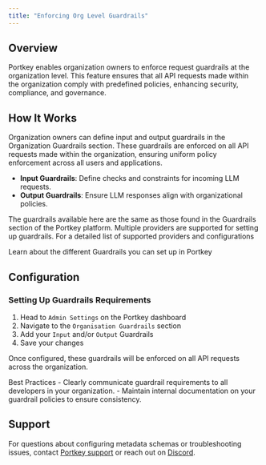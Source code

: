 ```yaml
---
title: "Enforcing Org Level Guardrails"
---
```

## Overview
Portkey enables organization owners to enforce request guardrails at the organization level. This feature ensures that all API requests made within the organization comply with predefined policies, enhancing security, compliance, and governance.

## How It Works
Organization owners can define input and output guardrails in the Organization Guardrails section. These guardrails are enforced on all API requests made within the organization, ensuring uniform policy enforcement across all users and applications.

- **Input Guardrails**: Define checks and constraints for incoming LLM requests.
- **Output Guardrails**: Ensure LLM responses align with organizational policies.

The guardrails available here are the same as those found in the Guardrails section of the Portkey platform. Multiple providers are supported for setting up guardrails. For a detailed list of supported providers and configurations

<Card title="Guardrials Docs" href="/product/guardrails">
    Learn about the different Guardrails you can set up in Portkey
</Card>


## Configuration
### Setting Up Guardrails Requirements
1. Head to `Admin Settings` on the Portkey dashboard
2. Navigate to the `Organisation Guardrails` section
3. Add your `Input` and/or `Output` Guardrails
4. Save your changes

Once configured, these guardrails will be enforced on all API requests across the organization.



<Note>
Best Practices
- Clearly communicate guardrail requirements to all developers in your organization.
- Maintain internal documentation on your guardrail policies to ensure consistency.
</Note>

## Support
For questions about configuring metadata schemas or troubleshooting issues, contact [Portkey support](mailto:support@portkey.ai) or reach out on [Discord](https://portkey.sh/reddit-discord).
